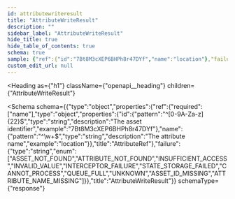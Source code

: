 ```yaml
---
id: attributewriteresult
title: "AttributeWriteResult"
description: ""
sidebar_label: "AttributeWriteResult"
hide_title: true
hide_table_of_contents: true
schema: true
sample: {"ref":{"id":"7Bt8M3cXEP6BHPh8r47DYf","name":"location"},"failure":"ASSET_NOT_FOUND"}
custom_edit_url: null
---
```



<Heading
  as={"h1"}
  className={"openapi__heading"}
  children={"AttributeWriteResult"}
>
</Heading>





<Schema
  schema={{"type":"object","properties":{"ref":{"required":["name"],"type":"object","properties":{"id":{"pattern":"^[0-9A-Za-z]{22}$","type":"string","description":"The asset identifier","example":"7Bt8M3cXEP6BHPh8r47DYf"},"name":{"pattern":"^\\w+$","type":"string","description":"The attribute name","example":"location"}},"title":"AttributeRef"},"failure":{"type":"string","enum":["ASSET_NOT_FOUND","ATTRIBUTE_NOT_FOUND","INSUFFICIENT_ACCESS","INVALID_VALUE","INTERCEPTOR_FAILURE","STATE_STORAGE_FAILED","CANNOT_PROCESS","QUEUE_FULL","UNKNOWN","ASSET_ID_MISSING","ATTRIBUTE_NAME_MISSING"]}},"title":"AttributeWriteResult"}}
  schemaType={"response"}
>
  
</Schema>
            